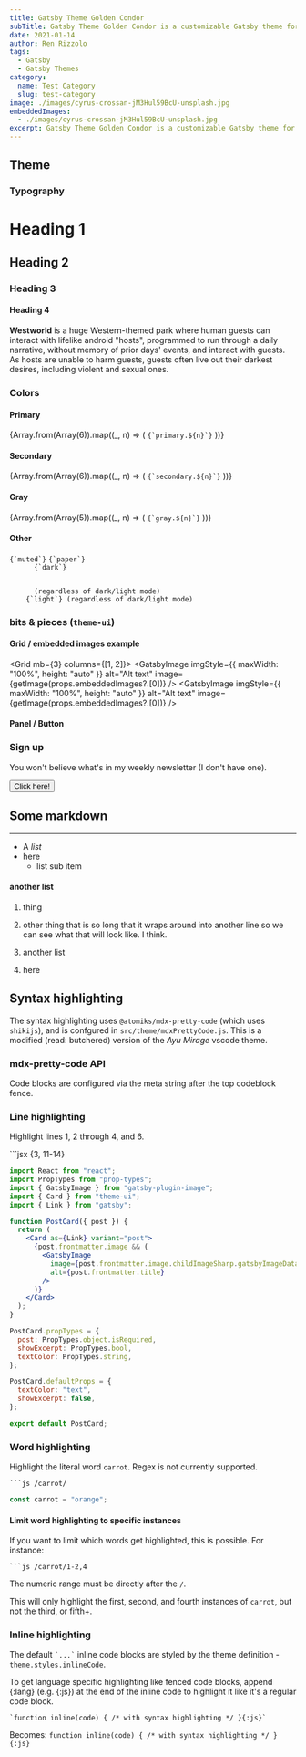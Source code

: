 ---
title: Gatsby Theme Golden Condor
subTitle: Gatsby Theme Golden Condor is a customizable Gatsby theme for blogs, docs and more.
date: 2021-01-14
author: Ren Rizzolo
tags:
  - Gatsby
  - Gatsby Themes
category:
  name: Test Category
  slug: test-category
image: ./images/cyrus-crossan-jM3Hul59BcU-unsplash.jpg
embeddedImages:
  - ./images/cyrus-crossan-jM3Hul59BcU-unsplash.jpg
excerpt: Gatsby Theme Golden Condor is a customizable Gatsby theme for blogs, docs and more.
---

## Theme

### Typography

<h1>Heading 1</h1>
<h2>Heading 2</h2>
<h3>Heading 3</h3>
<h4>Heading 4</h4>

<p>
  <strong>Westworld</strong> is a huge Western-themed park where human guests
  can interact with lifelike android "hosts", programmed to run through a daily
  narrative, without memory of prior days' events, and interact with guests. As
  hosts are unable to harm guests, guests often live out their darkest desires,
  including violent and sexual ones.
</p>

### Colors

<h4>Primary</h4>
<Grid columns={[2, 6]} gap={4} mb={4}>
  {Array.from(Array(6)).map((_, n) => (
    <Box key={n}>
      <Box bg={`primary.${n}`} sx={{ width: "100%", height: 100 }} mb={1}></Box>
      <code>{`primary.${n}`}</code>
    </Box>
  ))}
</Grid>
<h4>Secondary</h4>
<Grid columns={[2, 6]} gap={4} mb={4}>
  {Array.from(Array(6)).map((_, n) => (
    <Box key={n}>
      <Box bg={`secondary.${n}`} sx={{ width: "100%", height: 100 }}></Box>
      <code>{`secondary.${n}`}</code>
    </Box>
  ))}
</Grid>
<h4>Gray</h4>
<Grid columns={[2, 6]} gap={4} mb={4}>
  {Array.from(Array(5)).map((_, n) => (
    <Box key={n}>
      <Box bg={`gray.${n}`} sx={{ width: "100%", height: 100 }}></Box>
      <code>{`gray.${n}`}</code>
    </Box>
  ))}
</Grid>
<h4>Other</h4>
<Grid columns={[2, 5]} gap={4} mb={4}>
  <Box>
    <Box bg={`muted`} sx={{ width: "100%", height: 100 }}></Box>
    <code>{`muted`}</code>
  </Box>
  <Box>
    <Box bg={`paper`} sx={{ width: "100%", height: 100 }}></Box>
    <code>{`paper`}</code>
  </Box>
  <Box>
    <Box bg={`dark`} sx={{ width: "100%", height: 100 }}></Box>
    <code>
      {`dark`}
      <br />
      (regardless of dark/light mode)
    </code>
  </Box>
  <Box>
    <Box bg={`light`} sx={{ width: "100%", height: 100 }}></Box>
    <code>{`light`} (regardless of dark/light mode)</code>
  </Box>
</Grid>

### bits & pieces (`theme-ui`)

#### Grid / embedded images example

<Grid mb={3} columns={[1, 2]}>
  <GridItem>
    <GatsbyImage
      imgStyle={{ maxWidth: "100%", height: "auto" }}
      alt="Alt text"
      image={getImage(props.embeddedImages?.[0])}
    />
  </GridItem>
  <GridItem>
    <GatsbyImage
      imgStyle={{ maxWidth: "100%", height: "auto" }}
      alt="Alt text"
      image={getImage(props.embeddedImages?.[0])}
    />
  </GridItem>
</Grid>

#### Panel / Button

<Panel mb={3} bg="muted" color="text">

### Sign up

You won't believe what's in my weekly newsletter (I don't have one).

<Button mb={2} variant="primary">
  Click here!
</Button>

</Panel>

## Some markdown

---

- A _list_
- here
  - list sub item

#### another list

1. thing

2. other thing that is so long that it wraps around into another line so we can see what that will look like. I think.
3. another list
4. here

## Syntax highlighting

The syntax highlighting uses `@atomiks/mdx-pretty-code` (which uses `shikijs`), and is confgured in `src/theme/mdxPrettyCode.js`.
This is a modified (read: butchered) version of the _Ayu Mirage_ vscode theme.

### mdx-pretty-code API

Code blocks are configured via the meta string after the top codeblock fence.

### Line highlighting

Highlight lines 1, 2 through 4, and 6.

\`\`\`jsx {3, 11-14}

```jsx {3, 11-14}
import React from "react";
import PropTypes from "prop-types";
import { GatsbyImage } from "gatsby-plugin-image";
import { Card } from "theme-ui";
import { Link } from "gatsby";

function PostCard({ post }) {
  return (
    <Card as={Link} variant="post">
      {post.frontmatter.image && (
        <GatsbyImage
          image={post.frontmatter.image.childImageSharp.gatsbyImageData}
          alt={post.frontmatter.title}
        />
      )}
    </Card>
  );
}

PostCard.propTypes = {
  post: PropTypes.object.isRequired,
  showExcerpt: PropTypes.bool,
  textColor: PropTypes.string,
};

PostCard.defaultProps = {
  textColor: "text",
  showExcerpt: false,
};

export default PostCard;
```

### Word highlighting

Highlight the literal word `carrot`. Regex is not currently supported.

` ```js /carrot/ `

```js /carrot/
const carrot = "orange";
```

#### Limit word highlighting to specific instances

If you want to limit which words get highlighted, this is possible. For
instance:

` ```js /carrot/1-2,4 `

The numeric range must be directly after the `/`.

This will only highlight the first, second, and fourth instances of `carrot`,
but not the third, or fifth+.

### Inline highlighting

The default `` `...` `` inline code blocks are styled by the theme definition - `theme.styles.inlineCode`.

To get language specific highlighting like fenced code blocks, append {:lang} (e.g. {:js}) at the end of the inline code to highlight it
like it's a regular code block.

`` `function inline(code) { /* with syntax highlighting */ }{:js}` ``

Becomes:
`function inline(code) { /* with syntax highlighting */ }{:js}`
